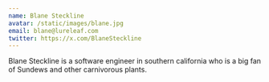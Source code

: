 ```yaml
---
name: Blane Steckline
avatar: /static/images/blane.jpg
email: blane@lureleaf.com
twitter: https://x.com/BlaneSteckline
---
```


Blane Steckline is a software engineer in southern california who is a big fan of Sundews and other carnivorous plants.
